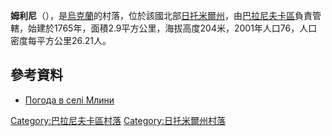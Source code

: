 {{coord|50|24|26|N|27|45|0|E|scale:30000|display=title}}

'''姆利尼'''（{{lang-uk|Млини}}），是[[烏克蘭|烏克蘭]]的村落，位於該國北部[[日托米爾州|日托米爾州]]，由[[巴拉尼夫卡區|巴拉尼夫卡區]]負責管轄，始建於1765年，面積2.9平方公里，海拔高度204米，2001年人口76，人口密度每平方公里26.21人。

==參考資料==
* [http://weather.in.ua/ua/zhitomirskaja/16091 Погода в селі Млини]{{Wayback|url=http://weather.in.ua/ua/zhitomirskaja/16091 |date=20180701222342 }}

{{DEFAULTSORT:Млини}}
[[Category:巴拉尼夫卡區村落|Category:巴拉尼夫卡區村落]]
[[Category:日托米爾州村落|Category:日托米爾州村落]]


{{Zhytomyr-geo-stub}}
